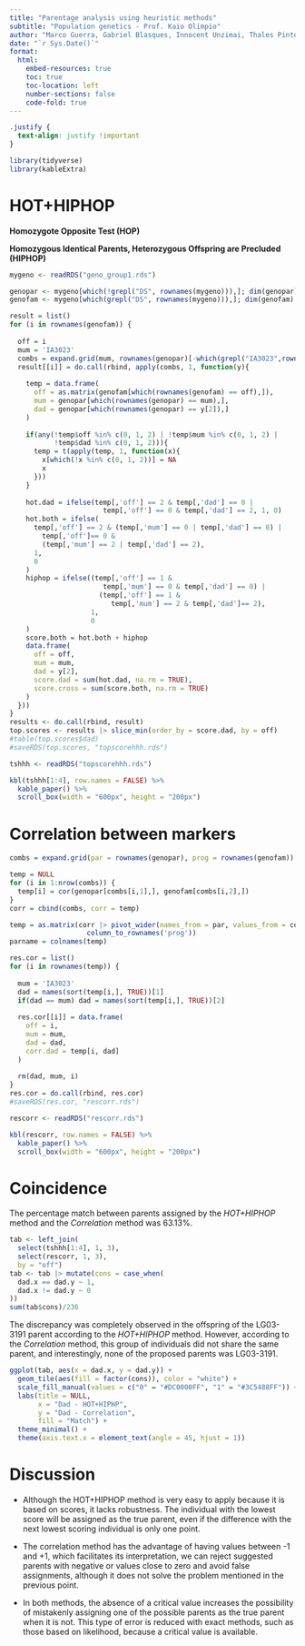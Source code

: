 ```yaml
---
title: "Parentage analysis using heuristic methods"
subtitle: "Population genetics - Prof. Kaio Olimpio"
author: "Marco Guerra, Gabriel Blasques, Innocent Unzimai, Thales Pinto"
date: "`r Sys.Date()`"
format:
  html:
    embed-resources: true
    toc: true
    toc-location: left
    number-sections: false
    code-fold: true
---
```


```css
.justify {
  text-align: justify !important
}
```

```r
library(tidyverse)
library(kableExtra)
```

# HOT+HIPHOP
**Homozygote Opposite Test (HOP)**

**Homozygous Identical Parents, Heterozygous Offspring are Precluded (HIPHOP)**

```r
mygeno <- readRDS("geno_group1.rds")

genopar <- mygeno[which(!grepl("DS", rownames(mygeno))),]; dim(genopar)
genofam <- mygeno[which(grepl("DS", rownames(mygeno))),]; dim(genofam)

result = list()
for (i in rownames(genofam)) {
  
  off = i
  mum = 'IA3023'
  combs = expand.grid(mum, rownames(genopar)[-which(grepl("IA3023",rownames(genopar)))])
  result[[i]] = do.call(rbind, apply(combs, 1, function(y){
    
    temp = data.frame(
      off = as.matrix(genofam[which(rownames(genofam) == off),]), 
      mum = genopar[which(rownames(genopar) == mum),], 
      dad = genopar[which(rownames(genopar) == y[2]),]
    )
    
    if(any(!temp$off %in% c(0, 1, 2) | !temp$mum %in% c(0, 1, 2) |
           !temp$dad %in% c(0, 1, 2))){
      temp = t(apply(temp, 1, function(x){
        x[which(!x %in% c(0, 1, 2))] = NA
        x
      }))
    }
    
    hot.dad = ifelse(temp[,'off'] == 2 & temp[,'dad'] == 0 |
                       temp[,'off'] == 0 & temp[,'dad'] == 2, 1, 0)
    hot.both = ifelse(
      temp[,'off'] == 2 & (temp[,'mum'] == 0 | temp[,'dad'] == 0) |
        temp[,'off']== 0 &
        (temp[,'mum'] == 2 | temp[,'dad'] == 2),
      1,
      0
    )
    hiphop = ifelse((temp[,'off'] == 1 &
                       temp[,'mum'] == 0 & temp[,'dad'] == 0) |
                      (temp[,'off'] == 1 &
                         temp[,'mum'] == 2 & temp[,'dad']== 2),
                    1,
                    0
    )
    score.both = hot.both + hiphop
    data.frame(
      off = off,
      mum = mum,
      dad = y[2],
      score.dad = sum(hot.dad, na.rm = TRUE),
      score.cross = sum(score.both, na.rm = TRUE)
    )
  }))
}
results <- do.call(rbind, result)
top.scores <- results |> slice_min(order_by = score.dad, by = off)
#table(top.scores$dad)
#saveRDS(top.scores, "topscorehhh.rds")
```

```r
tshhh <- readRDS("topscorehhh.rds")

kbl(tshhh[1:4], row.names = FALSE) %>%
  kable_paper() %>%
  scroll_box(width = "600px", height = "200px")
```

# Correlation between markers

```r
combs = expand.grid(par = rownames(genopar), prog = rownames(genofam))

temp = NULL
for (i in 1:nrow(combs)) {
  temp[i] = cor(genopar[combs[i,1],], genofam[combs[i,2],])
}
corr = cbind(combs, corr = temp)

temp = as.matrix(corr |> pivot_wider(names_from = par, values_from = corr) |> 
                   column_to_rownames('prog'))
parname = colnames(temp)

res.cor = list()
for (i in rownames(temp)) {
  
  mum = 'IA3023'
  dad = names(sort(temp[i,], TRUE))[1]
  if(dad == mum) dad = names(sort(temp[i,], TRUE))[2]
  
  res.cor[[i]] = data.frame(
    off = i,
    mum = mum,
    dad = dad,
    corr.dad = temp[i, dad]
  )
  
  rm(dad, mum, i)
}
res.cor = do.call(rbind, res.cor)
#saveRDS(res.cor, "rescorr.rds")
```


```r
rescorr <- readRDS("rescorr.rds")

kbl(rescorr, row.names = FALSE) %>%
  kable_paper() %>%
  scroll_box(width = "600px", height = "200px")
```

# Coincidence
:::{.justify}
The percentage match between parents assigned by the *HOT+HIPHOP* method and the *Correlation* method was 63.13%.
:::
```r
tab <- left_join(
  select(tshhh[1:4], 1, 3),
  select(rescorr, 1, 3),
  by = "off") 
tab <- tab |> mutate(cons = case_when(
  dad.x == dad.y ~ 1,
  dad.x != dad.y ~ 0
))
sum(tab$cons)/236
```

:::{.justify}
The discrepancy was completely observed in the offspring of the LG03-3191 parent according to the *HOT+HIPHOP* method. However, according to the *Correlation* method, this group of individuals did not share the same parent, and interestingly, none of the proposed parents was LG03-3191.
:::
```r
ggplot(tab, aes(x = dad.x, y = dad.y)) +
  geom_tile(aes(fill = factor(cons)), color = "white") +
  scale_fill_manual(values = c("0" = "#DC0000FF", "1" = "#3C5488FF")) +
  labs(title = NULL,
       x = "Dad - HOT+HIPHP",
       y = "Dad - Correlation",
       fill = "Match") +
  theme_minimal() +
  theme(axis.text.x = element_text(angle = 45, hjust = 1))
```

# Discussion
:::{.justify}
* Although the HOT+HIPHOP method is very easy to apply because it is based on scores, it lacks robustness. The individual with the lowest score will be assigned as the true parent, even if the difference with the next lowest scoring individual is only one point.

* The correlation method has the advantage of having values between -1 and +1, which facilitates its interpretation, we can reject suggested parents with negative or values close to zero and avoid false assignments, although it does not solve the problem mentioned in the previous point.

* In both methods, the absence of a critical value increases the possibility of mistakenly assigning one of the possible parents as the true parent when it is not. This type of error is reduced with exact methods, such as those based on likelihood, because a critical value is available.
:::


